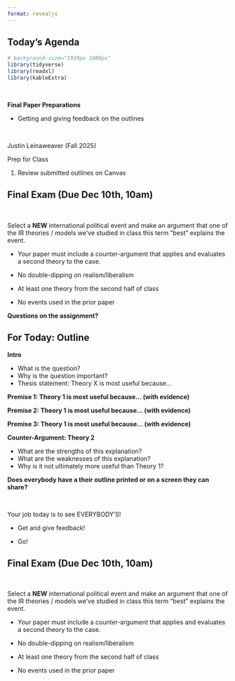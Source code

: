 ```yaml
---
format: revealjs
---
```


## Today's Agenda {background-image="Images/background-worldmap4.png" .center}

```r
# background-size="1920px 1080px"
library(tidyverse)
library(readxl)
library(kableExtra)
```

<br>

::: {.r-fit-text}

**Final Paper Preparations**

- Getting and giving feedback on the outlines

:::

<br>

::: r-stack
Justin Leinaweaver (Fall 2025)
:::

::: notes
Prep for Class

1. Review submitted outlines on Canvas
:::


## Final Exam (Due Dec 10th, 10am) {background-image="Images/background-worldmap4.png" .center}

<br>

Select a **NEW** international political event and make an argument that one of the IR theories / models we’ve studied in class this term “best” explains the event. 

- Your paper must include a counter-argument that applies and evaluates a second theory to the case.

- No double-dipping on realism/liberalism

- At least one theory from the second half of class

- No events used in the prior paper

::: notes

**Questions on the assignment?**

:::


## For Today: Outline {background-image="Images/background-worldmap4.png" .center .smaller}

**Intro**

- What is the question?
- Why is the question important?
- Thesis statement: Theory X is most useful because...

**Premise 1: Theory 1 is most useful because... (with evidence)**

**Premise 2: Theory 1 is most useful because... (with evidence)**

**Premise 3: Theory 1 is most useful because... (with evidence)**

**Counter-Argument: Theory 2**

- What are the strengths of this explanation?
- What are the weaknesses of this explanation?
- Why is it not ultimately more useful than Theory 1?

::: notes
**Does everybody have a their outline printed or on a screen they can share?**

<br>

Your job today is to see EVERYBODY'S!

- Get and give feedback!

- Go!

:::



## Final Exam (Due Dec 10th, 10am) {background-image="Images/background-worldmap4.png" .center}

<br>

Select a **NEW** international political event and make an argument that one of the IR theories / models we’ve studied in class this term “best” explains the event. 

- Your paper must include a counter-argument that applies and evaluates a second theory to the case.

- No double-dipping on realism/liberalism

- At least one theory from the second half of class

- No events used in the prior paper
